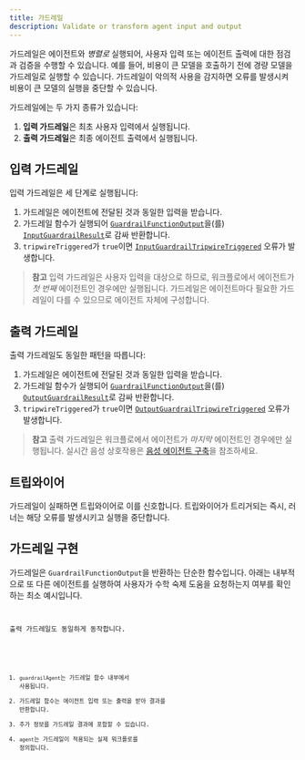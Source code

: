 ```yaml
---
title: 가드레일
description: Validate or transform agent input and output
---
```



가드레일은 에이전트와 _병렬로_ 실행되어, 사용자 입력 또는 에이전트 출력에 대한 점검과 검증을 수행할 수 있습니다. 예를 들어, 비용이 큰 모델을 호출하기 전에 경량 모델을 가드레일로 실행할 수 있습니다. 가드레일이 악의적 사용을 감지하면 오류를 발생시켜 비용이 큰 모델의 실행을 중단할 수 있습니다.

가드레일에는 두 가지 종류가 있습니다:

1. **입력 가드레일**은 최초 사용자 입력에서 실행됩니다.
2. **출력 가드레일**은 최종 에이전트 출력에서 실행됩니다.

## 입력 가드레일

입력 가드레일은 세 단계로 실행됩니다:

1. 가드레일은 에이전트에 전달된 것과 동일한 입력을 받습니다.
2. 가드레일 함수가 실행되어 [`GuardrailFunctionOutput`](/openai-agents-js/openai/agents/interfaces/guardrailfunctionoutput)을(를) [`InputGuardrailResult`](/openai-agents-js/openai/agents/interfaces/inputguardrailresult)로 감싸 반환합니다.
3. `tripwireTriggered`가 `true`이면 [`InputGuardrailTripwireTriggered`](/openai-agents-js/openai/agents/classes/inputguardrailtripwiretriggered) 오류가 발생합니다.

> **참고**
> 입력 가드레일은 사용자 입력을 대상으로 하므로, 워크플로에서 에이전트가 _첫 번째_ 에이전트인 경우에만 실행됩니다. 가드레일은 에이전트마다 필요한 가드레일이 다를 수 있으므로 에이전트 자체에 구성합니다.

## 출력 가드레일

출력 가드레일도 동일한 패턴을 따릅니다:

1. 가드레일은 에이전트에 전달된 것과 동일한 입력을 받습니다.
2. 가드레일 함수가 실행되어 [`GuardrailFunctionOutput`](/openai-agents-js/openai/agents/interfaces/guardrailfunctionoutput)을(를) [`OutputGuardrailResult`](/openai-agents-js/openai/agents/interfaces/outputguardrailresult)로 감싸 반환합니다.
3. `tripwireTriggered`가 `true`이면 [`OutputGuardrailTripwireTriggered`](/openai-agents-js/openai/agents/classes/outputguardrailtripwiretriggered) 오류가 발생합니다.

> **참고**
> 출력 가드레일은 워크플로에서 에이전트가 _마지막_ 에이전트인 경우에만 실행됩니다. 실시간 음성 상호작용은 [음성 에이전트 구축](/openai-agents-js/ko/guides/voice-agents/build#guardrails)을 참조하세요.

## 트립와이어

가드레일이 실패하면 트립와이어로 이를 신호합니다. 트립와이어가 트리거되는 즉시, 러너는 해당 오류를 발생시키고 실행을 중단합니다.

## 가드레일 구현

가드레일은 `GuardrailFunctionOutput`을 반환하는 단순한 함수입니다. 아래는 내부적으로 또 다른 에이전트를 실행하여 사용자가 수학 숙제 도움을 요청하는지 여부를 확인하는 최소 예시입니다.

<Code
  lang="typescript"
  code={inputGuardrailExample}
  title="입력 가드레일 예시"
/>

출력 가드레일도 동일하게 동작합니다.

<Code
  lang="typescript"
  code={outputGuardrailExample}
  title="출력 가드레일 예시"
/>

1. `guardrailAgent`는 가드레일 함수 내부에서 사용됩니다.
2. 가드레일 함수는 에이전트 입력 또는 출력을 받아 결과를 반환합니다.
3. 추가 정보를 가드레일 결과에 포함할 수 있습니다.
4. `agent`는 가드레일이 적용되는 실제 워크플로를 정의합니다.
